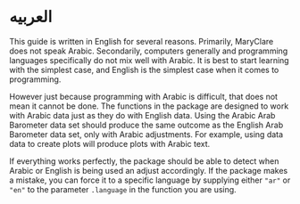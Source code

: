 # <span style = "font-family: Tajawal;"> العربيه </span>{- #arabic}

This guide is written in English for several reasons. Primarily, MaryClare does not speak Arabic. Secondarily, computers generally and programming languages specifically do not mix well with Arabic. It is best to start learning with the simplest case, and English is the simplest case when it comes to programming.

However just because programming with Arabic is difficult, that does not mean it cannot be done. The functions in the package are designed to work with Arabic data just as they do with English data. Using the Arabic Arab Barometer data set should produce the same outcome as the English Arab Barometer data set, only with Arabic adjustments. For example, using data data to create plots will produce plots with Arabic text.

If everything works perfectly, the package should be able to detect when Arabic or English is being used an adjust accordingly. If the package makes a mistake, you can force it to a specific language by supplying either `"ar"` or `"en"` to the parameter `.language` in the function you are using.